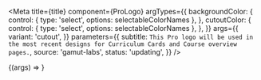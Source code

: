 

<Meta
  title={title}
  component={ProLogo}
  argTypes={{
    backgroundColor: {
      control: { type: 'select', options: selectableColorNames },
    },
    cutoutColor: {
      control: { type: 'select', options: selectableColorNames },
    },
  }}
  args={{
    variant: 'cutout',
  }}
  parameters={{
    subtitle: `This Pro logo will be used in the most recent designs for Curriculum Cards and Course overview pages.`,
    source: 'gamut-labs',
    status: 'updating',
  }}
/>

<Canvas withSource="open">
  <Story name="ProLogo">{(args) => <ProLogo {...args} />}</Story>
</Canvas>

<Props story="ProLogo" />
